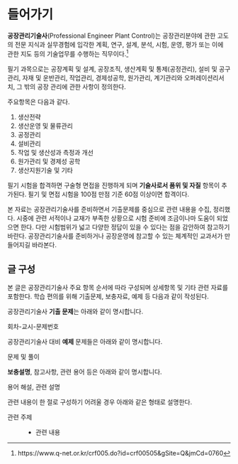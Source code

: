 # 들어가기 {.unnumbered}

**공장관리기술사**(Professional Engineer Plant Control)는 공장관리분야에 관한 고도의 전문 지식과 실무경험에 입각한 계획, 연구, 설계, 분석, 시험, 운영, 평가 또는 이에 관한 지도 등의 기술업무를 수행하는 직무이다.[^index-1]

[^index-1]: https://www.q-net.or.kr/crf005.do?id=crf00505&gSite=Q&jmCd=0760

필기 과목으로는 공장계획 및 설계, 공장조직, 생산계획 및 통제(공정관리), 설비 및 공구관리, 자재 및 운반관리, 작업관리, 경제성공학, 원가관리, 계기관리와 오퍼레이션리서치, 그 밖의 공장 관리에 관한 사항이 정의한다.

주요항목은 다음과 같다.

1.  생산전략
2.  생산운영 및 물류관리
3.  공정관리
4.  설비관리
5.  작업 및 생산성과 측정과 개선
6.  원가관리 및 경제성 공학
7.  생산지원기술 및 기타

필기 시험을 합격하면 구술형 면접을 진행하게 되며 **기술사로서 품위 및 자질** 항목이 추가된다. 필기 및 면접 시험을 100점 만점 기준 60점 이상이면 합격이다.

본 자료는 공장관리기술사를 준비하면서 기출문제를 중심으로 관련 내용을 수집, 정리했다. 시중에 관련 서적이나 교재가 부족한 상황으로 시험 준비에 조금이나마 도움이 되었으면 한다. 다만 시험범위가 넓고 다양한 정답이 있을 수 있다는 점을 감안하여 참고하기 바란다. 공장관리기술사를 준비하거나 공장운영에 참고할 수 있는 체계적인 교과서가 만들어지길 바라본다.

## 글 구성

본 글은 공장관리기술사 주요 항목 순서에 따라 구성되며 상세항목 및 기타 관련 자료를 포함한다. 학습 편의를 위해 기출문제, 보충자료, 예제 등 다음과 같이 작성된다.

공장관리기술사 **기출 문제**는 아래와 같이 명시합니다.

::: {.callout-tip icon="false" title="기출"}
회차-교시-문제번호
:::

공장관리기술사 대비 **예제** 문제들은 아래와 같이 명시합니다.

::: {.callout-important icon="false" title="예제"}
문제 및 풀이
:::

**보충설명**, 참고사항, 관련 용어 등은 아래와 같이 명시합니다.

::: {.callout-note icon="false" title="보충자료"}
용어 해설, 관련 설명
:::

관련 내용이 한 절로 구성하기 어려울 경우 아래와 같은 형태로 설명한다.

관련 주제

:   -   관련 내용
